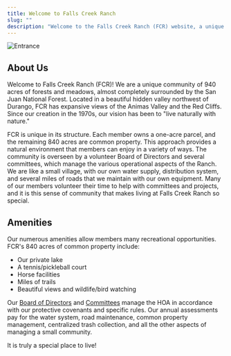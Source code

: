```yaml
---
title: Welcome to Falls Creek Ranch
slug: ""
description: "Welcome to the Falls Creek Ranch (FCR) website, a unique community surrounded by the San Juan National Forest."
---
```




<CardGrid>
  <LinkCard
    title="Resident Portal"
    href="https://fallscreekranch.managebuilding.com/"
    target="_blank"
  />
  <LinkCard
    title="Calendar"
    href="/residents/calendar/"
  />
  <LinkCard
    title="Agenda & Minutes"
    href="/governance/minutes/"
    target="_blank"
  />
  <LinkCard
    title="Contact Us"
    href="/contact-us/"
  />
</CardGrid>

![Entrance](/uploads/2012/02/IMG_5640.jpg)

## About Us

Welcome to Falls Creek Ranch (FCR)! We are a unique community of 940 acres of forests and meadows, almost completely surrounded by the San Juan National Forest. Located in a beautiful hidden valley northwest of Durango, FCR has expansive views of the Animas Valley and the Red Cliffs. Since our creation in the 1970s, our vision has been to "live naturally with nature."

FCR is unique in its structure. Each member owns a one-acre parcel, and the remaining 840 acres are common property. This approach provides a natural environment that members can enjoy in a variety of ways. The community is overseen by a volunteer Board of Directors and several committees, which manage the various operational aspects of the Ranch. We are like a small village, with our own water supply, distribution system, and several miles of roads that we maintain with our own equipment. Many of our members volunteer their time to help with committees and projects, and it is this sense of community that makes living at Falls Creek Ranch so special.

## Amenities

Our numerous amenities allow members many recreational opportunities. FCR's 840 acres of common property include:

- Our private lake
- A tennis/pickleball court
- Horse facilities
- Miles of trails
- Beautiful views and wildlife/bird watching

Our [Board of Directors](/contact-us/) and [Committees](/committees/) manage the HOA in accordance with our protective covenants and specific rules. Our annual assessments pay for the water system, road maintenance, common property management, centralized trash collection, and all the other aspects of managing a small community.

It is truly a special place to live!

<FileHistory file="src/content/docs/index.mdx" />